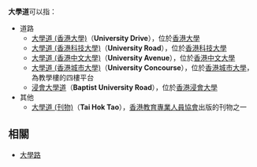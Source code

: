 '''大學道'''可以指：

*道路
**[[香港大學|大學道 (香港大學)]]（'''University Drive'''），位於[[香港大學|香港大學]]
**[[香港科技大學|大學道 (香港科技大學)]]（'''University Road'''），位於[[香港科技大學|香港科技大學]]
**[[香港中文大學|大學道 (香港中文大學)]]（'''University Avenue'''），位於[[香港中文大學|香港中文大學]]
**[[香港城市大學|大學道 (香港城市大學)]]（'''University Concourse'''），位於[[香港城市大學|香港城市大學]]，為教學樓的四樓平台
**[[香港浸會大學|浸會大學道]]（'''Baptist University Road'''），位於[[香港浸會大學|香港浸會大學]]
*其他
**[[大學道_(刊物)|大學道 (刊物)]]（'''Tai Hok Tao'''），[[香港教育專業人員協會|香港教育專業人員協會]]出版的刊物之一

==相關==
*[[大學路|大學路]]

{{disambig|Cat=三字路名消歧義}}